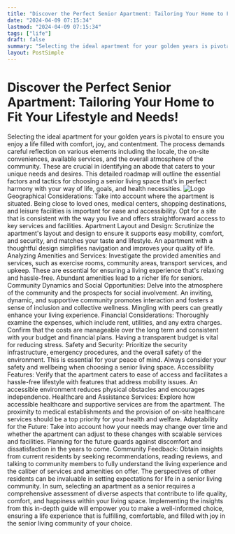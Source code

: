 ```yaml
---
title: "Discover the Perfect Senior Apartment: Tailoring Your Home to Fit Your Lifestyle and Needs!"
date: "2024-04-09 07:15:34"
lastmod: "2024-04-09 07:15:34"
tags: ["life"]
draft: false
summary: "Selecting the ideal apartment for your golden years is pivotal to ensure you enjoy a life filled with comfort, joy, and contentment. The process demands careful reflection on various elements including the locale, the on-site conveniences, available services, and the overall atmosphere of the community. These are crucial in identifying an abode that caters to your unique needs and desires. This detailed roadmap will outline the essential factors and tactics for choosing a senior living space that’s in perfect harmony with your way of life, goals, and health necessities."
layout: PostSimple
---
```

# Discover the Perfect Senior Apartment: Tailoring Your Home to Fit Your Lifestyle and Needs!
Selecting the ideal apartment for your golden years is pivotal to ensure you enjoy a life filled with comfort, joy, and contentment. The process demands careful reflection on various elements including the locale, the on-site conveniences, available services, and the overall atmosphere of the community. These are crucial in identifying an abode that caters to your unique needs and desires. This detailed roadmap will outline the essential factors and tactics for choosing a senior living space that’s in perfect harmony with your way of life, goals, and health necessities.
<img alt="Logo" class="lazyImg" data-src="https://cdn.seniorsselection.com/src_image/1ae2a747abdeec680d29fb3a5f95cc9d.webp" src="/statics/image/loading.webp"/>
Geographical Considerations: Take into account where the apartment is situated. Being close to loved ones, medical centers, shopping destinations, and leisure facilities is important for ease and accessibility. Opt for a site that is consistent with the way you live and offers straightforward access to key services and facilities.
Apartment Layout and Design: Scrutinize the apartment's layout and design to ensure it supports easy mobility, comfort, and security, and matches your taste and lifestyle. An apartment with a thoughtful design simplifies navigation and improves your quality of life.
Analyzing Amenities and Services: Investigate the provided amenities and services, such as exercise rooms, community areas, transport services, and upkeep. These are essential for ensuring a living experience that's relaxing and hassle-free. Abundant amenities lead to a richer life for seniors.
Community Dynamics and Social Opportunities: Delve into the atmosphere of the community and the prospects for social involvement. An inviting, dynamic, and supportive community promotes interaction and fosters a sense of inclusion and collective wellness. Mingling with peers can greatly enhance your living experience.
Financial Considerations: Thoroughly examine the expenses, which include rent, utilities, and any extra charges. Confirm that the costs are manageable over the long term and consistent with your budget and financial plans. Having a transparent budget is vital for reducing stress.
Safety and Security: Prioritize the security infrastructure, emergency procedures, and the overall safety of the environment. This is essential for your peace of mind. Always consider your safety and wellbeing when choosing a senior living space.
Accessibility Features: Verify that the apartment caters to ease of access and facilitates a hassle-free lifestyle with features that address mobility issues. An accessible environment reduces physical obstacles and encourages independence.
Healthcare and Assistance Services: Explore how accessible healthcare and supportive services are from the apartment. The proximity to medical establishments and the provision of on-site healthcare services should be a top priority for your health and welfare.
Adaptability for the Future: Take into account how your needs may change over time and whether the apartment can adjust to these changes with scalable services and facilities. Planning for the future guards against discomfort and dissatisfaction in the years to come.
Community Feedback: Obtain insights from current residents by seeking recommendations, reading reviews, and talking to community members to fully understand the living experience and the caliber of services and amenities on offer. The perspectives of other residents can be invaluable in setting expectations for life in a senior living community.
In sum, selecting an apartment as a senior requires a comprehensive assessment of diverse aspects that contribute to life quality, comfort, and happiness within your living space. Implementing the insights from this in-depth guide will empower you to make a well-informed choice, ensuring a life experience that is fulfilling, comfortable, and filled with joy in the senior living community of your choice.
        